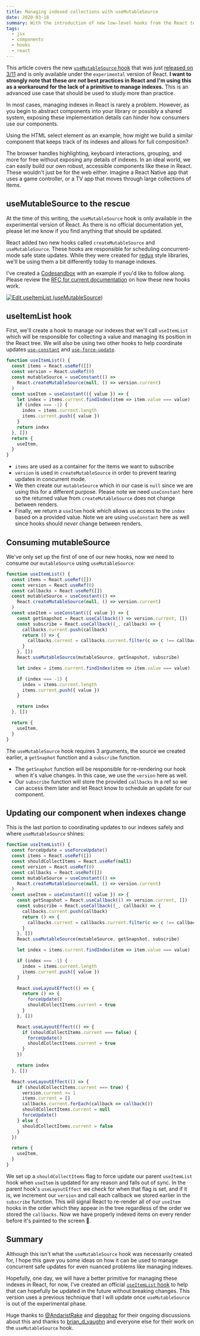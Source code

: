 ```yaml
---
title: Managing indexed collections with useMutableSource
date: 2020-03-18
summary: With the introduction of new low-level hooks from the React team, we can simplify parts of our UI development processes like managing indexes.
tags:
  - jsx
  - components
  - hooks
  - react
---
```



<Disclaimer>

  This article covers the new [`useMutableSource`
  hook](https://github.com/reactjs/rfcs/blob/master/text/0147-use-mutable-source.md)
  that was just [released on 3/11](https://github.com/facebook/react/pull/18000)
  and is only available under the `experimental` version of React. **I want
  to strongly note that these _are not_ best practices in React and I'm using this
  as a workaround for the lack of a primitive to manage indexes.** This is an
  advanced use case that should be used to study more than practice.

</Disclaimer>

In most cases, managing indexes in React is rarely a problem. However, as you begin to abstract components into your library or possibly a shared system, exposing these implementation details can hinder how consumers use our components.

Using the HTML select element as an example, how might we build a similar component that keeps track of its indexes and allows for full composition?

The browser handles highlighting, keyboard interactions, grouping, and more for free without exposing any details of indexes. In an ideal world, we can easily build our own robust, accessible components like these in React. These wouldn't just be for the web either. Imagine a React Native app that uses a game controller, or a TV app that moves through large collections of items.

## useMutableSource to the rescue

At the time of this writing, the `useMutableSource` hook is only available in the experimental version of React. As there is no official documentation yet, please let me know if you find anything that should be updated.

React added two new hooks called `createMutableSource` and `useMutableSource`. These hooks are responsible for scheduling concurrent-mode safe state updates. While they were created for [redux](https://react-redux.js.org/) style libraries, we'll be using them a bit differently today to manage indexes.

I've created a [Codesandbox](https://codesandbox.io/s/useitemlist-w-usemutablesource-k14d1?fontsize=14&hidenavigation=1&module=%2Fsrc%2Fuse-item-list.tsx&theme=dark) with an example if you'd like to follow along. Please review the [RFC for current documentation](https://github.com/bvaughn/rfcs/blob/useMutableSource/text/0000-use-mutable-source.md) on how these new hooks work.

[![Edit useItemList (useMutableSource)](https://codesandbox.io/static/img/play-codesandbox.svg)](https://codesandbox.io/s/useitemlist-usemutablesource-k14d1?fontsize=14&hidenavigation=1&theme=dark)

## useItemList hook

First, we'll create a hook to manage our indexes that we'll call `useItemList` which will be responsible for collecting a value and managing its position in the React tree. We will also be using two other hooks to help coordinate updates [`use-constant`](https://github.com/Andarist/use-constant) and [`use-force-update`](https://github.com/CharlesStover/use-force-update/).

```js
function useItemList() {
  const items = React.useRef([])
  const version = React.useRef(0)
  const mutableSource = useConstant(() =>
    React.createMutableSource(null, () => version.current)
  )
  const useItem = useConstant(({ value }) => {
    let index = items.current.findIndex(item => item.value === value)
    if (index === -1) {
      index = items.current.length
      items.current.push({ value })
    }
    return index
  }, [])
  return {
    useItem,
  }
}
```

- `items` are used as a container for the items we want to subscribe
- `version` is used in `createMutableSource` in order to prevent tearing updates in concurrent mode.
- We then create our `mutableSource` which in our case is `null` since we are using this for a different purpose. Please note we need `useConstant` here so the returned value from `createMutableSource` does not change between renders.
- Finally, we return a `useItem` hook which allows us access to the `index` based on a provided value. Note we are using `useConstant` here as well since hooks should _never_ change between renders.

## Consuming mutableSource

We've only set up the first of one of our new hooks, now we need to consume our `mutableSource` using `useMutableSource`:

```js {4,9-16}
function useItemList() {
  const items = React.useRef([])
  const version = React.useRef(0)
  const callbacks = React.useRef([])
  const mutableSource = useConstant(() =>
    React.createMutableSource(null, () => version.current)
  )
  const useItem = useConstant(({ value }) => {
    const getSnapshot = React.useCallback(() => version.current, [])
    const subscribe = React.useCallback((_, callback) => {
      callbacks.current.push(callback)
      return () => {
        callbacks.current = callbacks.current.filter(c => c !== callback)
      }
    }, [])
    React.useMutableSource(mutableSource, getSnapshot, subscribe)

    let index = items.current.findIndex(item => item.value === value)

    if (index === -1) {
      index = items.current.length
      items.current.push({ value })
    }

    return index
  }, [])

  return {
    useItem,
  }
}
```

The `useMutableSource` hook requires 3 arguments, the source we created earlier, a `getSnaphot` function and a `subscribe` function.

- The `getSnaphot` function will be responsible for re-rendering our hook when it's value changes. In this case, we use the `version` here as well.
- Our `subscribe` function will store the provided `callbacks` in a ref so we can access them later and let React know to schedule an update for our component.

## Updating our component when indexes change

This is the last portion to coordinating updates to our indexes safely and where `useMutableSource` shines:

```js {2,4,27-39,44-54}
function useItemList() {
  const forceUpdate = useForceUpdate()
  const items = React.useRef([])
  const shouldCollectItems = React.useRef(null)
  const version = React.useRef(0)
  const callbacks = React.useRef([])
  const mutableSource = useConstant(() =>
    React.createMutableSource(null, () => version.current)
  )
  const useItem = useConstant(({ value }) => {
    const getSnapshot = React.useCallback(() => version.current, [])
    const subscribe = React.useCallback((_, callback) => {
      callbacks.current.push(callback)
      return () => {
        callbacks.current = callbacks.current.filter(c => c !== callback)
      }
    }, [])
    React.useMutableSource(mutableSource, getSnapshot, subscribe)

    let index = items.current.findIndex(item => item.value === value)

    if (index === -1) {
      index = items.current.length
      items.current.push({ value })
    }

    React.useLayoutEffect(() => {
      return () => {
        forceUpdate()
        shouldCollectItems.current = true
      }
    }, [])

    React.useLayoutEffect(() => {
      if (shouldCollectItems.current === false) {
        forceUpdate()
        shouldCollectItems.current = true
      }
    })

    return index
  }, [])

  React.useLayoutEffect(() => {
    if (shouldCollectItems.current === true) {
      version.current += 1
      items.current = []
      callbacks.current.forEach(callback => callback())
      shouldCollectItems.current = null
      forceUpdate()
    } else {
      shouldCollectItems.current = false
    }
  })

  return {
    useItem,
  }
}
```

We set up a `shouldCollectItems` flag to force update our parent `useItemList` hook when `useItem` is updated for any reason and falls out of sync. In the parent hook's `useLayoutEffect` we check for when that flag is set, and if it is, we increment our `version` and call each callback we stored earlier in the `subscribe` function. This will signal React to re-render all of our `useItem` hooks in the order which they appear in the tree regardless of the order we stored the `callbacks`. Now we have properly indexed items on every render before it's painted to the screen 🎉.

## Summary

Although this isn't what the `useMutableSource` hook was necessarily created for, I hope this gave you some ideas on how it can be used to manage concurrent safe updates for even nuanced problems like managing indexes.

Hopefully, one day, we will have a better primitive for managing these indexes in React, for now, I've created an official [`useItemList` hook](https://github.com/souporserious/use-item-list) to help that can hopefully be updated in the future without breaking changes. This version uses a previous technique that I will update once `useMutableSource` is out of the experimental phase.

Huge thanks to [@AndaristRake](https://twitter.com/AndaristRake) and [diegohaz](https://twitter.com/diegohaz) for their ongoing discussions about this and thanks to [brian_d_vaughn](https://twitter.com/brian_d_vaughn) and everyone else for their work on the `useMutableSource` hook.

